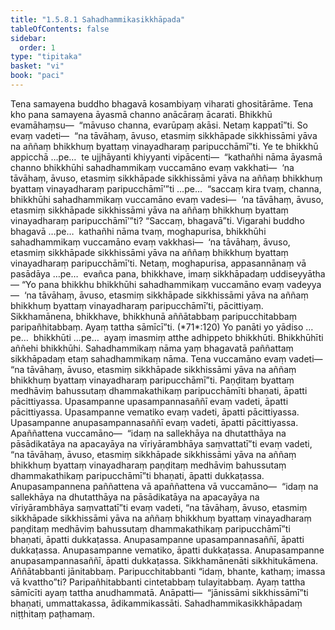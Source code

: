 ```yaml
---
title: "1.5.8.1 Sahadhammikasikkhāpada"
tableOfContents: false
sidebar:
  order: 1
type: "tipitaka"
basket: "vi"
book: "paci"
---
```



<DynamicBreadcrumb />

<Division number="433" book="paci">

<Paragraph number="1302" book="paci">
Tena samayena buddho bhagavā kosambiyaṃ viharati ghositārāme. Tena kho pana samayena āyasmā channo anācāraṃ ācarati. Bhikkhū evamāhaṃsu—  “māvuso channa, evarūpaṃ akāsi. Netaṃ kappatī”ti. So evaṃ vadeti—  “na tāvāhaṃ, āvuso, etasmiṃ sikkhāpade sikkhissāmi yāva na aññaṃ bhikkhuṃ byattaṃ vinayadharaṃ paripucchāmī”ti.
</Paragraph>

<Paragraph number="1303" book="paci">
Ye te bhikkhū appicchā …pe…  te ujjhāyanti khiyyanti vipācenti—  “kathañhi nāma āyasmā channo bhikkhūhi sahadhammikaṃ vuccamāno evaṃ vakkhati—  ‘na tāvāhaṃ, āvuso, etasmiṃ sikkhāpade sikkhissāmi yāva na aññaṃ bhikkhuṃ byattaṃ vinayadharaṃ paripucchāmī’”ti …pe…  “saccaṃ kira tvaṃ, channa, bhikkhūhi sahadhammikaṃ vuccamāno evaṃ vadesi—  ‘na tāvāhaṃ, āvuso, etasmiṃ sikkhāpade sikkhissāmi yāva na aññaṃ bhikkhuṃ byattaṃ vinayadharaṃ paripucchāmī’”ti? “Saccaṃ, bhagavā”ti. Vigarahi buddho bhagavā …pe…  kathañhi nāma tvaṃ, moghapurisa, bhikkhūhi sahadhammikaṃ vuccamāno evaṃ vakkhasi—  ‘na tāvāhaṃ, āvuso, etasmiṃ sikkhāpade sikkhissāmi yāva na aññaṃ bhikkhuṃ byattaṃ vinayadharaṃ paripucchāmī’ti. Netaṃ, moghapurisa, appasannānaṃ vā pasādāya …pe…  evañca pana, bhikkhave, imaṃ sikkhāpadaṃ uddiseyyātha—
</Paragraph>

</Division>
<Division number="434" book="paci">

<Paragraph number="1304" book="paci">
<Emphasis>“Yo pana bhikkhu bhikkhūhi sahadhammikaṃ vuccamāno evaṃ vadeyya—  ‘na tāvāhaṃ, āvuso, etasmiṃ sikkhāpade sikkhissāmi yāva na aññaṃ bhikkhuṃ byattaṃ vinayadharaṃ paripucchāmī’ti, pācittiyaṃ. Sikkhamānena, bhikkhave, bhikkhunā aññātabbaṃ paripucchitabbaṃ paripañhitabbaṃ. Ayaṃ tattha sāmīcī”</Emphasis>ti. (*71*:<Emphasis>120</Emphasis>)
</Paragraph>

</Division>
<Division number="435" book="paci">

<Paragraph number="1305" book="paci">
<Emphasis>Yo panā</Emphasis>ti yo yādiso …pe…  <Emphasis>bhikkhū</Emphasis>ti …pe…  ayaṃ imasmiṃ atthe adhippeto bhikkhūti.
</Paragraph>

<Paragraph number="1306" book="paci">
<Emphasis>Bhikkhūhī</Emphasis>ti aññehi bhikkhūhi.
</Paragraph>

<Paragraph number="1307" book="paci">
<Emphasis>Sahadhammikaṃ</Emphasis> nāma yaṃ bhagavatā paññattaṃ sikkhāpadaṃ etaṃ sahadhammikaṃ nāma. Tena vuccamāno evaṃ vadeti—  “na tāvāhaṃ, āvuso, etasmiṃ sikkhāpade sikkhissāmi yāva na aññaṃ bhikkhuṃ byattaṃ vinayadharaṃ paripucchāmī”ti. Paṇḍitaṃ byattaṃ medhāviṃ bahussutaṃ dhammakathikaṃ paripucchāmīti bhaṇati, āpatti pācittiyassa.
</Paragraph>

</Division>
<Division number="436" book="paci">

<Paragraph number="1308" book="paci">
Upasampanne upasampannasaññī evaṃ vadeti, āpatti pācittiyassa. Upasampanne vematiko evaṃ vadeti, āpatti pācittiyassa. Upasampanne anupasampannasaññī evaṃ vadeti, āpatti pācittiyassa.
</Paragraph>

<Paragraph number="1309" book="paci">
Apaññattena vuccamāno—  “idaṃ na sallekhāya na dhutatthāya na pāsādikatāya na apacayāya na vīriyārambhāya saṃvattatī”ti evaṃ vadeti, “na tāvāhaṃ, āvuso, etasmiṃ sikkhāpade sikkhissāmi yāva na aññaṃ bhikkhuṃ byattaṃ vinayadharaṃ paṇḍitaṃ medhāviṃ bahussutaṃ dhammakathikaṃ paripucchāmī”ti bhaṇati, āpatti dukkaṭassa.
</Paragraph>

<Paragraph number="1310" book="paci">
Anupasampannena paññattena vā apaññattena vā vuccamāno—  “idaṃ na sallekhāya na dhutatthāya na pāsādikatāya na apacayāya na vīriyārambhāya saṃvattatī”ti evaṃ vadeti, “na tāvāhaṃ, āvuso, etasmiṃ sikkhāpade sikkhissāmi yāva na aññaṃ bhikkhuṃ byattaṃ vinayadharaṃ paṇḍitaṃ medhāviṃ bahussutaṃ dhammakathikaṃ paripucchāmī”ti bhaṇati, āpatti dukkaṭassa. Anupasampanne upasampannasaññī, āpatti dukkaṭassa. Anupasampanne vematiko, āpatti dukkaṭassa. Anupasampanne anupasampannasaññī, āpatti dukkaṭassa.
</Paragraph>

<Paragraph number="1311" book="paci">
<Emphasis>Sikkhamānenā</Emphasis>ti sikkhitukāmena.
</Paragraph>

<Paragraph number="1312" book="paci">
<Emphasis>Aññātabban</Emphasis>ti jānitabbaṃ.
</Paragraph>

<Paragraph number="1313" book="paci">
<Emphasis>Paripucchitabban</Emphasis>ti “idaṃ, bhante, kathaṃ; imassa vā kvattho”ti?
</Paragraph>

<Paragraph number="1314" book="paci">
<Emphasis>Paripañhitabban</Emphasis>ti cintetabbaṃ tulayitabbaṃ.
</Paragraph>

<Paragraph number="1315" book="paci">
<Emphasis>Ayaṃ tattha sāmīcī</Emphasis>ti ayaṃ tattha anudhammatā.
</Paragraph>

</Division>
<Division number="437" book="paci">

<Paragraph number="1316" book="paci">
Anāpatti—  “jānissāmi sikkhissāmī”ti bhaṇati, ummattakassa, ādikammikassāti.

</Paragraph>
</Division>

<Paragraph number="1317" type="center" book="paci">
Sahadhammikasikkhāpadaṃ niṭṭhitaṃ paṭhamaṃ.
</Paragraph>